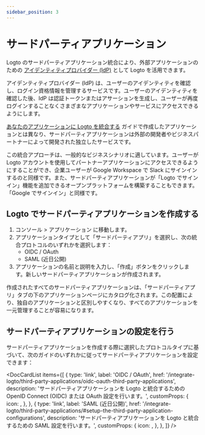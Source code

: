 ```yaml
---
sidebar_position: 3
---
```



# サードパーティアプリケーション

Logto のサードパーティアプリケーション統合により、外部アプリケーションのための [アイデンティティプロバイダー (IdP)](https://auth.wiki/identity-provider) として Logto を活用できます。

アイデンティティプロバイダー (IdP) は、ユーザーのアイデンティティを確認し、ログイン資格情報を管理するサービスです。ユーザーのアイデンティティを確認した後、IdP は認証トークンまたはアサーションを生成し、ユーザーが再度ログインすることなくさまざまなアプリケーションやサービスにアクセスできるようにします。

[あなたのアプリケーションに Logto を統合する](/integrate-logto/integrate-logto-into-your-application) ガイドで作成したアプリケーションとは異なり、サードパーティアプリケーションは外部の開発者やビジネスパートナーによって開発された独立したサービスです。

この統合アプローチは、一般的なビジネスシナリオに適しています。ユーザーが Logto アカウントを使用してパートナーアプリケーションにアクセスできるようにすることができ、企業ユーザーが Google Workspace で Slack にサインインするのと同様です。また、サードパーティアプリケーションが「Logto でサインイン」機能を追加できるオープンプラットフォームを構築することもできます。「Google でサインイン」と同様です。

## Logto でサードパーティアプリケーションを作成する

1. <CloudLink to="/applications">コンソール > アプリケーション</CloudLink> に移動します。
2. アプリケーションタイプとして「サードパーティアプリ」を選択し、次の統合プロトコルのいずれかを選択します：
   - OIDC / OAuth
   - SAML (近日公開)
3. アプリケーションの名前と説明を入力し、「作成」ボタンをクリックします。新しいサードパーティアプリケーションが作成されます。

作成されたすべてのサードパーティアプリケーションは、「サードパーティアプリ」タブの下のアプリケーションページにカタログ化されます。この配置により、独自のアプリケーションと区別しやすくなり、すべてのアプリケーションを一元管理することが容易になります。

## サードパーティアプリケーションの設定を行う

サードパーティアプリケーションを作成する際に選択したプロトコルタイプに基づいて、次のガイドのいずれかに従ってサードパーティアプリケーションを設定できます：

<DocCardList
  items={[
    {
      type: 'link',
      label: 'OIDC / OAuth',
      href: '/integrate-logto/third-party-applications/oidc-oauth-third-party-applications',
      description:
        'サードパーティアプリケーションを Logto と統合するための OpenID Connect (OIDC) または OAuth 設定を行います。',
      customProps: {
        icon: <OidcIcon />,
      },
    },
    {
      type: 'link',
      label: 'SAML (近日公開)',
      href: '/integrate-logto/third-party-applications/#setup-the-third-party-application-configurations',
      description: 'サードパーティアプリケーションを Logto と統合するための SAML 設定を行います。',
      customProps: {
        icon: <SamlIcon />,
      },
    },
  ]}
/>
